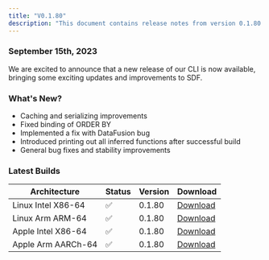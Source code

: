 ```yaml
---
title: "V0.1.80"
description: "This document contains release notes from version 0.1.80 of SDF."
---
```

### September 15th, 2023

We are excited to announce that a new release of our CLI is now available, bringing some exciting updates and improvements to SDF.

### What's New?
- Caching and serializing improvements
- Fixed binding of ORDER BY
- Implemented a fix with DataFusion bug
- Introduced printing out all inferred functions after successful build
- General bug fixes and stability improvements


### Latest Builds 

| Architecture           | Status | Version | Download |
| ---------------------- | ------ | ------- | -------- |
| Linux Intel X86-64     |   ✅   | 0.1.80  | [Download](https://cdn.sdf.com/releases/download/sdf-v0.1.80-x86_64-unknown-linux-musl.tar.gz) |
| Linux Arm ARM-64       |   ✅   | 0.1.80  | [Download](https://cdn.sdf.com/releases/download/sdf-v0.1.80-arm-unknown-linux-gnueabihf.tar.gz) |
| Apple Intel X86-64     |   ✅   | 0.1.80  | [Download](https://cdn.sdf.com/releases/download/sdf-v0.1.80-x86_64-apple-darwin.tar.gz) |
| Apple Arm AARCh-64     |   ✅   | 0.1.80  | [Download](https://cdn.sdf.com/releases/download/sdf-v0.1.80-aarch64-apple-darwin.tar.gz) |
